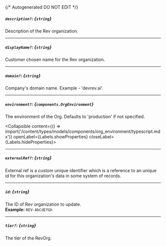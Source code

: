 {/* Autogenerated DO NOT EDIT  */}

##### `description?`: *{`string`}*
Description of the Rev organization.

---
##### `displayName?`: *{`string`}*
Customer chosen name for the Rev organization.

---
##### `domain?`: *{`string`}*
Company's domain name. Example \- 'devrev.ai'.

---
##### `environment?`: *{`components.OrgEnvironment`}*
The environment of the Org. Defaults to 'production' if not specified.

<Collapsible content={() => import('/content/types/models/components/org_environment/typescript.mdx')} openLabel={Labels.showProperties} closeLabel={Labels.hideProperties}>
</Collapsible>

---
##### `externalRef?`: *{`string`}*
External ref is a custom unique identifier which is a reference to
an unique id for this organization's data in some system of
records.


---
##### `id`: *{`string`}*
The ID of Rev organization to update.
<br/>
**Example:** `REV-AbCdEfGh`

---
##### `tier?`: *{`string`}*
The tier of the RevOrg.


